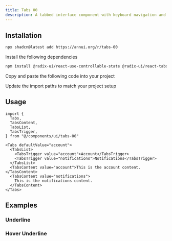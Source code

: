 ```yaml
---
title: Tabs 00
description: A tabbed interface component with keyboard navigation and customizable styles.
---
```


<ComponentPreview name="tabs-00-demo" />

## Installation

<ComponentInstall>

<CLIInstall>
  
```bash
npx shadcn@latest add https://annui.org/r/tabs-00
```

</CLIInstall>

<ManualInstall>

<Steps>

<Step>

Install the following dependencies

</Step>

```bash
npm install @radix-ui/react-use-controllable-state @radix-ui/react-tabs
```

<Step>

Copy and paste the following code into your project

</Step>

<ComponentSource name="tabs-00" />

<Step>

Update the import paths to match your project setup

</Step>

</Steps>

</ManualInstall>

</ComponentInstall>

## Usage

```tsx
import {
  Tabs,
  TabsContent,
  TabsList,
  TabsTrigger,
} from "@/components/ui/tabs-00"
```

```tsx
<Tabs defaultValue="account">
  <TabsList>
    <TabsTrigger value="account">Account</TabsTrigger>
    <TabsTrigger value="notifications">Notifications</TabsTrigger>
  </TabsList>
  <TabsContent value="account">This is the account content.</TabsContent>
  <TabsContent value="notifications">
    This is the notifications content.
  </TabsContent>
</Tabs>
```

## Examples

### Underline

<ComponentPreview name="tabs-00-underline" />

### Hover Underline

<ComponentPreview name="tabs-00-hover-underline" />
